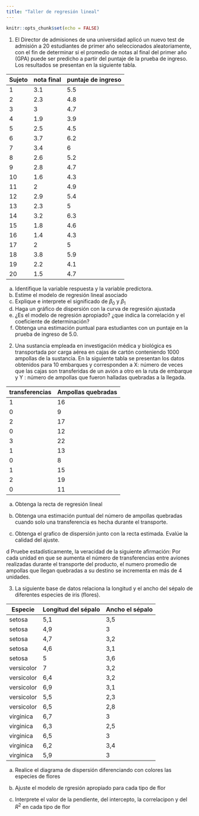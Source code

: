 ```yaml
---
title: "Taller de regresión lineal"
---
```




```r
knitr::opts_chunk$set(echo = FALSE)
```


1. El Director de admisiones de una universidad aplicó un nuevo test de admisión a 20 estudiantes de primer año seleccionados aleatoriamente, con el fin de determinar si el promedio de notas al final del primer año (GPA) puede ser predicho a partir del puntaje de la prueba de ingreso. Los resultados se presentan en la siguiente tabla.

|Sujeto |nota final|puntaje de ingreso|
|-------|----|------------|
|1 |3.1 | 5.5 |
|2 |2.3 | 4.8 |
|3 |3   | 4.7 |
|4 |1.9 |3.9  |
|5 |2.5 |4.5  |
|6 |3.7 |6.2  |
|7 |3.4 |6    |
|8 |2.6 |5.2  |
|9 |2.8 |4.7  |
|10|1.6 |4.3  |
|11|2   |4.9  |
|12|2.9 |5.4  |
|13|2.3 |5    |
|14|3.2 |6.3  |
|15|1.8 |4.6  |
|16|1.4 |4.3  |
|17|2   |5    |
|18|3.8 |5.9  |
|19|2.2 |4.1  |
|20|1.5 |4.7  |

a. Identifique la variable respuesta y la variable predictora.
b. Estime el modelo de regresión lineal asociado
c. Explique e interprete el significado de $\beta_0$ y $\beta_1$
d. Haga un gráfico de dispersión con la curva de regresión ajustada
e. ¿Es el modelo de regresión apropiado?
 ¿que indica la correlación y el coeficiente de determinación?
f. Obtenga una estimación puntual para estudiantes con un puntaje en la prueba de ingreso de 5.0.




2. Una sustancia empleada en investigación médica y biológica es transportada por carga aérea en cajas de cartón conteniendo 1000 ampollas de la sustancia. En la siguiente tabla se presentan los datos obtenidos para 10 embarques y corresponden a X: número de veces que las cajas son transferidas de un avión a otro en la ruta de embarque y Y : número de ampollas que fueron halladas quebradas a la llegada.


|transferencias	|Ampollas quebradas|
|---------------|------------------|
|1	|16|
|0|	9|
|2|	17|
|0|	12|
|3|	22|
|1|	13|
|0|	8|
|1|	15|
|2|	19|
|0|	11|

a. Obtenga la recta de regresión lineal

b. Obtenga una estimación puntual del número de ampollas quebradas cuando solo una transferencia es hecha durante el transporte.

c. Obtenga el grafico de dispersión junto con la recta estimada. Evalúe la calidad del ajuste.

d Pruebe estadísticamente, la veracidad de la siguiente afirmación: Por cada unidad en que se aumenta el número de transferencias entre aviones realizadas durante el transporte del producto, el numero promedio de ampollas que llegan quebradas a su destino se incrementa en más de 4 unidades.

3. La siguiente base de datos relaciona la longitud y el ancho del sépalo de diferentes especies de iris (flores).

|Especie|	Longitud del sépalo| 	Ancho el sépalo|
|-------|--------------------|-----------------|
|setosa	|5,1|	3,5|
|setosa	|4,9|	3|
|setosa	|4,7|	3,2|
|setosa	|4,6|	3,1|
|setosa	|5	|3,6|
|versicolor|	7	|3,2|
|versicolor	|6,4|	3,2|
|versicolor	|6,9|	3,1|
|versicolor	|5,5|	2,3|
|versicolor	|6,5|	2,8|
|virginica	|6,7|	3|
|virginica	|6,3|	2,5|
|virginica	|6,5|	3|
|virginica	|6,2|	3,4|
|virginica	|5,9|	3|


a. Realice el diagrama de dispersión diferenciando con colores las especies de flores

b. Ajuste el modelo de rgresión apropiado para cada tipo de flor

c. Interprete el valor de la pendiente, del intercepto, la correlacipon y del $R^2$ en cada tipo de flor





